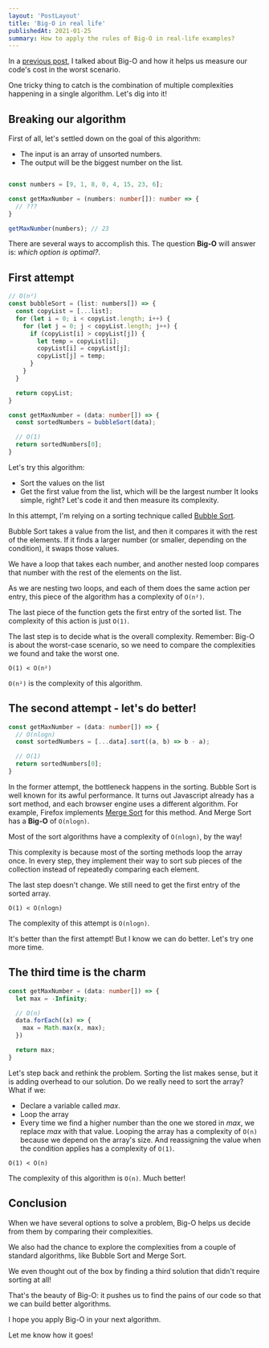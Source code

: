 ```yaml
---
layout: 'PostLayout'
title: 'Big-O in real life'
publishedAt: 2021-01-25
summary: How to apply the rules of Big-O in real-life examples?
---
```


In a [previous post](/blog/big-o-notation), I talked about Big-O and how it helps us measure our code's cost in the worst scenario.

One tricky thing to catch is the combination of multiple complexities happening in a single algorithm. Let's dig into it!

## Breaking our algorithm

First of all, let's settled down on the goal of this algorithm:

- The input is an array of unsorted numbers.
- The output will be the biggest number on the list.

```typescript

const numbers = [9, 1, 8, 0, 4, 15, 23, 6];

const getMaxNumber = (numbers: number[]): number => {
  // ???
}

getMaxNumber(numbers); // 23
```

There are several ways to accomplish this.
The question **Big-O** will answer is: *which option is optimal?*.


## First attempt
```typescript
// O(n²)
const bubbleSort = (list: numbers[]) => {
  const copyList = [...list];
  for (let i = 0; i < copyList.length; i++) {
    for (let j = 0; j < copyList.length; j++) {
      if (copyList[i] > copyList[j]) {
        let temp = copyList[i];
        copyList[i] = copyList[j];
        copyList[j] = temp;
      }
    }
  }

  return copyList;
}

const getMaxNumber = (data: number[]) => {
  const sortedNumbers = bubbleSort(data);

  // O(1)
  return sortedNumbers[0];
}
```

Let's try this algorithm:
- Sort the values on the list
- Get the first value from the list, which will be the largest number
It looks simple, right? Let's code it and then measure its complexity.

In this attempt, I'm relying on a sorting technique called [Bubble Sort](https://medium.com/basecs/bubbling-up-with-bubble-sorts-3df5ac88e592).

Bubble Sort takes a value from the list, and then it compares it with the rest of the elements. If it finds a larger number (or smaller, depending on the condition), it swaps those values.

We have a loop that takes each number, and another nested loop compares that number with the rest of the elements on the list.

As we are nesting two loops, and each of them does the same action per entry, this piece of the algorithm has a complexity of `O(n²)`.

The last piece of the function gets the first entry of the sorted list. The complexity of this action is just `O(1)`.

The last step is to decide what is the overall complexity. Remember: Big-O is about the worst-case scenario, so we need to compare the complexities we found and take the worst one.

`O(1) < O(n²)`

`O(n²)` is the complexity of this algorithm.

## The second attempt - let's do better!

```typescript
const getMaxNumber = (data: number[]) => {
  // O(nlogn)
  const sortedNumbers = [...data].sort((a, b) => b - a);

  // O(1)
  return sortedNumbers[0];
}
```
In the former attempt, the bottleneck happens in the sorting. Bubble Sort is well known for its awful performance.
It turns out Javascript already has a sort method, and each browser engine uses a different algorithm. For example, Firefox implements [Merge Sort](https://medium.com/basecs/making-sense-of-merge-sort-part-1-49649a143478) for this method.
And Merge Sort has a **Big-O** of `O(nlogn)`.

Most of the sort algorithms have a complexity of `O(nlogn)`, by the way!

This complexity is because most of the sorting methods loop the array once.
In every step, they implement their way to sort sub pieces of the collection instead of repeatedly comparing each element.

The last step doesn't change. We still need to get the first entry of the sorted array.

`O(1) < O(nlogn)`

The complexity of this attempt is `O(nlogn)`.

It's better than the first attempt! But I know we can do better. Let's try one more time.

## The third time is the charm
```typescript
const getMaxNumber = (data: number[]) => {
  let max = -Infinity;

  // O(n)
  data.forEach((x) => {
    max = Math.max(x, max);
  })

  return max;
}
```

Let's step back and rethink the problem. Sorting the list makes sense, but it is adding overhead to our solution.
Do we really need to sort the array?
What if we:
- Declare a variable called *max*.
- Loop the array
- Every time we find a higher number than the one we stored in *max*, we replace *max* with that value.
Looping the array has a complexity of `O(n)` because we depend on the array's size. And reassigning the value when the condition applies has a complexity of `O(1)`.

`O(1) < O(n)`

The complexity of this algorithm is `O(n)`. Much better!

## Conclusion
When we have several options to solve a problem, Big-O helps us decide from them by comparing their complexities.

We also had the chance to explore the complexities from a couple of standard algorithms, like Bubble Sort and Merge Sort.

We even thought out of the box by finding a third solution that didn't require sorting at all!

That's the beauty of Big-O: it pushes us to find the pains of our code so that we can build better algorithms.

I hope you apply Big-O in your next algorithm.

Let me know how it goes!




